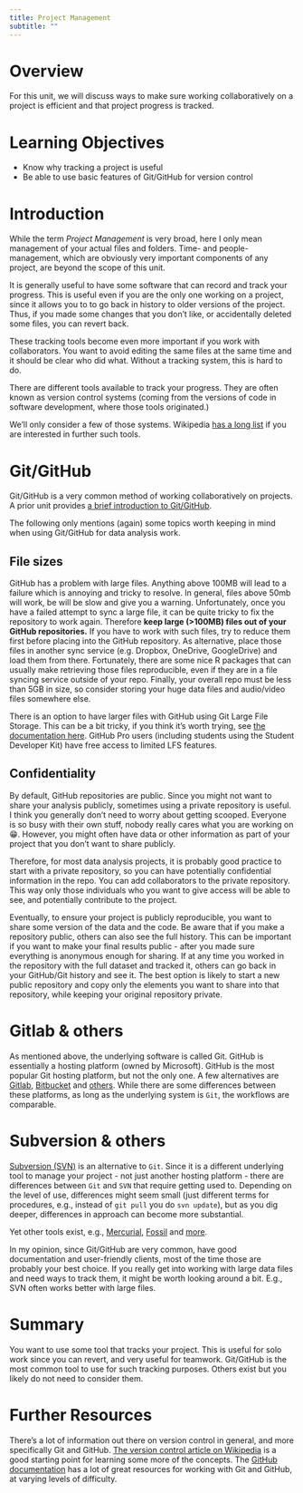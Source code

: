 ```yaml
---
title: Project Management
subtitle: ""
---
```


# Overview

For this unit, we will discuss ways to make sure working collaboratively on a project is efficient and that project progress is tracked.


# Learning Objectives

- Know why tracking a project is useful
- Be able to use basic features of Git/GitHub for version control


# Introduction

While the term _Project Management_ is very broad, here I only mean management of your actual files and folders. Time- and people-management, which are obviously very important components of any project, are beyond the scope of this unit.

It is generally useful to have some software that can record and track your progress.
This is useful even if you are the only one working on a project, since it allows you to 
to go back in history to older versions of the project. Thus, if you made some changes that you don't like, or accidentally deleted some files, you can revert back.

These tracking tools become even more important if you work with collaborators. You want to avoid editing the same files at the same time and it should be clear who did what. Without a tracking system, this is hard to do. 

There are different tools available to track your progress. They are often known as version control systems (coming from the versions of code in software development, where those tools originated.)

We'll only consider a few of those systems. Wikipedia [has a long list](https://en.wikipedia.org/wiki/List_of_version-control_software) if you are interested in further such tools.


# Git/GitHub

Git/GitHub is a very common method of working collaboratively on projects. 
A prior unit provides [a brief introduction to Git/GitHub](/content/module-intro-tools/tools-github-introduction.qmd). 

The following only mentions (again) some topics worth keeping in mind when using Git/GitHub for data analysis work.


## File sizes

GitHub has a problem with large files. Anything above 100MB will lead to a failure which is annoying and tricky to resolve. In general, files above 50mb will work, be will be slow and give you a warning. Unfortunately, once you have a failed attempt to sync a large file, it can be quite tricky to fix the repository to work again. Therefore **keep large (\>100MB) files out of your GitHub repositories.** If you have to work with such files, try to reduce them first before placing into the GitHub repository. As alternative, place those files in another sync service (e.g. Dropbox, OneDrive, GoogleDrive) and load them from there. Fortunately, there are some nice R packages that can usually make retrieving those files reproducible, even if they are in a file syncing service outside of your repo. Finally, your overall repo must be less than 5GB in size, so consider storing your huge data files and audio/video files somewhere else.

There is an option to have larger files with GitHub using Git Large File Storage. This can be a bit tricky, if you think it's worth trying, see [the documentation here](https://docs.github.com/en/repositories/working-with-files/managing-large-files). GitHub Pro users (including students using the Student Developer Kit) have
free access to limited LFS features.


## Confidentiality

By default, GitHub repositories are public. Since you might not want to share your analysis publicly, sometimes using a private repository is useful. I think you generally don't need to worry about getting scooped. Everyone is so busy with their own stuff, nobody really cares what you are working on 😁. However, you might often have data or other information as part of your project that you don't want to share publicly. 

Therefore, for most data analysis projects, it is probably good practice to start with a private repository, so you can have potentially confidential information in the repo. You can add collaborators to the private repository. This way only those individuals who you want to give access will be able to see, and potentially contribute to the project.

Eventually, to ensure your project is publicly reproducible, you want to share some version of the data and the code. Be aware that if you make a repository public, others can also see the full history. This can be important if you want to make your final results public - after you made sure everything is anonymous enough for sharing. If at any time you worked in the repository with the full dataset and tracked it, others can go back in your GitHub/Git history and see it. The best option is likely to start a new public repository and copy only the elements you want to share into that repository, while keeping your original repository private.


# Gitlab & others

As mentioned above, the underlying software is called Git. GitHub is essentially a hosting platform (owned by Microsoft). GitHub is the most popular Git hosting platform, but not the only one. A few alternatives are [Gitlab](https://about.gitlab.com/), [Bitbucket](https://bitbucket.org/) and [others](https://www.wearedevelopers.com/magazine/top-github-alternatives). While there are some differences between these platforms, as long as the underlying system is `Git`, the workflows are comparable.


# Subversion & others

[Subversion (SVN)](https://subversion.apache.org/) is an alternative to `Git`. Since it is a different underlying tool to manage your project - not just another hosting platform - there are differences between `Git` and `SVN` that require getting used to. Depending on the level of use, differences might seem small (just different terms for procedures, e.g., instead of `git pull` you do `svn update`), but as you dig deeper, differences in approach can become more substantial.

Yet other tools exist, e.g., [Mercurial](https://www.mercurial-scm.org/), [Fossil](https://www2.fossil-scm.org/home/doc/trunk/www/index.wiki) and [more]().

In my opinion, since Git/GitHub are very common, have good documentation and user-friendly clients, most of the time those are probably your best choice. If you really get into working with large data files and need ways to track them, it might be worth looking around a bit. E.g., SVN often works better with large files.


# Summary

You want to use some tool that tracks your project. This is useful for solo work since you can revert, and very useful for teamwork. Git/GitHub is the most common tool to use for such tracking purposes. Others exist but you likely do not need to consider them.


# Further Resources

There's a lot of information out there on version control in general, and more specifically Git and GitHub. [The version control article on Wikipedia](https://en.wikipedia.org/wiki/Version_control) is a good starting point for learning some more of the concepts. The [GitHub documentation](https://docs.github.com/en) has a lot of great resources for working with Git and GitHub, at varying levels of difficulty.    


